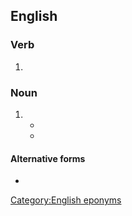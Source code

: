 {{also|Grangerising}}
==English==

===Verb===
{{head|en|verb form}}

# {{present participle of|en|grangerise|nocat=1}}

===Noun===
{{en-noun}}

# {{synonym of|en|grangerisation}}
#* {{quote-book|en|year=1893|title=The Great Book-Collectors|author=Charles Isaac Elton|authorlink=Charles Elton (lawyer)|author2=Mary Augusta Elton|page=122|url=https://www.gutenberg.org/cache/epub/18938/pg18938-images.html|passage=The practice of ‘'''grangerising''',’ or stuffing out an author with prints and pages from other works, was even praised by Dibdin as ‘useful and entertaining,’ though in our own time it is rightly condemned as a malpractice.}}
#* {{quote-book|en|edition=2nd|year=1922|page=122|location=London|publisher=Philip Allan & Co.|title=The Book-Hunter at Home|author=P. B. M. Allan|brackets=on|url=https://www.gutenberg.org/cache/epub/22716/pg22716-images.html|passage=As to the practice of inserting illustrations in books that are published without them, ‘'''Grangerising''',’ as it is called, it is perhaps best left alone.}}

====Alternative forms====
* {{alter|en|Grangerising}}

[[Category:English eponyms]]